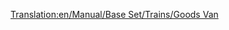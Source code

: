 [[Translation:en/Manual/Base Set/Trains/Goods Van]]
{{it/Vagoni|Name=Vagone beni
|NormalCost=€ 2.226
|NormalWeight=21 / 33 t
|Picture=[[File:en/Goodsvan.png]]
|NormalCapacity=25 casse di merci
|MonoCost="
|MonoWeight=21 / 36 t
|MonoCapacity=30 casse di merci
|MagCost="
|MagWeight=21 / 37 t
|MagCapacity=32 casse di merci
|Description=Il carro merci è concepito per il trasporto generico di [[it/Merci|merci]], principlamente prodotte dalle industrie e indirizzate alle città. Questo carro è disponibile per il clima [[en/Clima#Temperato|temperato]], [[en/Clima#Sub-artico|sub-artico]] e [[en/Clima#Tropicale |tropicale]].
}}